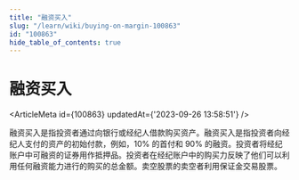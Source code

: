 ```yaml
---
title: "融资买入"
slug: "/learn/wiki/buying-on-margin-100863"
id: "100863"
hide_table_of_contents: true
---
```



# 融资买入

<ArticleMeta id={100863} updatedAt={'2023-09-26 13:58:51'} />
<div className='border-solid border-b border-t-0 my-4 border-[var(--ifm-color-gray-300)]' />

融资买入是指投资者通过向银行或经纪人借款购买资产。融资买入是指投资者向经纪人支付的资产的初始付款，例如，10% 的首付和 90% 的融资。投资者将经纪账户中可融资的证券用作抵押品。投资者在经纪账户中的购买力反映了他们可以利用任何融资能力进行的购买的总金额。卖空股票的卖空者利用保证金交易股票。
